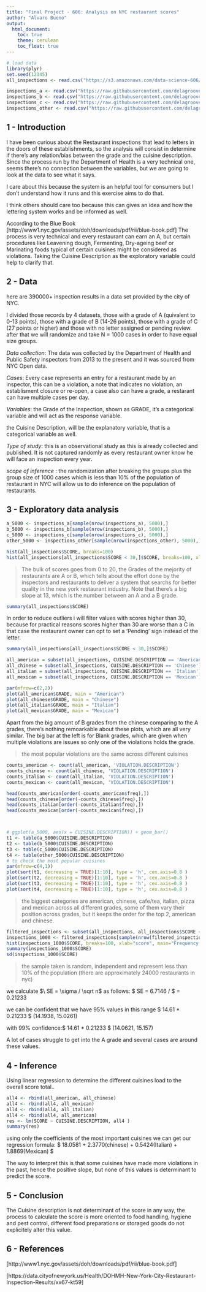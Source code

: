 ```yaml
---
title: "Final Project - 606: Analysis on NYC restaurant scores"
author: "Alvaro Bueno"
output:
  html_document:
    toc: true
    theme: cerulean
    toc_float: true
---
```


```r
# load data
library(plyr)
set.seed(12345)
all_inspections <- read.csv("https://s3.amazonaws.com/data-science-606/inspections_all.csv") # 144 MB

inspections_a <- read.csv("https://raw.githubusercontent.com/delagroove/dataScience/master/inspections_a.csv")
inspections_b <- read.csv("https://raw.githubusercontent.com/delagroove/dataScience/master/inspections_b.csv")
inspections_c <- read.csv("https://raw.githubusercontent.com/delagroove/dataScience/master/inspections_c.csv")
inspections_other <- read.csv("https://raw.githubusercontent.com/delagroove/dataScience/master/inspections_other.csv")

```

## 1 - Introduction

I have been curious about the Restaurant inspections that lead to letters in the doors of these establishments, so the analysis will consist in determine if there's any relation/bias between the grade and the cuisine description. Since the process run by the Department of Health is a very technical one, seems there's no connection between the variables, but we are going to look at the data to see what it says.

I care about this because the system is an helpful tool for consumers but I don't understand how it runs and this exercise aims to do that.

I think others should care too because this can gives an idea and how the lettering system works and be informed as well.

According to the Blue Book [http://www1.nyc.gov/assets/doh/downloads/pdf/rii/blue-book.pdf] The process is very technical and every restaurant can earn an A, but certain procedures like Leavening dough, Fermenting, Dry-ageing beef or Marinating foods typical of certain cuisines might be considered as violations. Taking the Cuisine Description as the exploratory variable could help to clarify that.

## 2 - Data

here are 390000+ inspection results in a data set provided by the city of NYC.

I divided those records by 4 datasets, those with a grade of A (quivalent to 0-13 points), those with a grade of B (14-26 points), those with a grade of C (27 points or higher) and those with no letter assigned or pending review. after that we will randomize and take N = 1000 cases in order to have equal size groups.

_Data collection_: The data was collected by the Department of Health and Public Safety inspectors from 2013 to the present and it was sourced from NYC Open data.

_Cases_: Every case represents an entry for a restaurant made by an inspector, this can be a violation, a note that indicates no violation, an establisment closure or re-open, a case also can have a grade, a restarant can have multiple cases per day.

_Variables_: the Grade of the Inspection, shown as GRADE, it's a categorical variable and will act as the response variable.

the Cuisine Description, will be the explanatory variable, that is a categorical variable as well.

_Type of study_: this is an observational study as this is already collected and published. It is not captured randomly as every restaurant owner know he will face an inspection every year.

_scope of inference_ : the randomization after breaking the groups plus the group size of 1000 cases which is less than 10% of the population of restaurant in NYC will allow us to do inference on the population of restaurants.

## 3 - Exploratory data analysis
```r

a_5000 <- inspections_a[sample(nrow(inspections_a), 5000),]
b_5000 <- inspections_b[sample(nrow(inspections_b), 5000),]
c_5000 <- inspections_c[sample(nrow(inspections_c), 5000),]
other_5000 <- inspections_other[sample(nrow(inspections_other), 5000),]

hist(all_inspections$SCORE, breaks=100)
hist(all_inspections[all_inspections$SCORE < 30,]$SCORE, breaks=100, xlab="score", main="Frequency of score > all entries")

```
> The bulk of scores goes from 0 to 20, the Grades of the mejority of restaurants are A or B, which tells about the effort done by the inspectors and restaurants to deliver a system that searchs for better quality in the new york restaurant industry. Note that there's a big slope at 13, which is the number between an A and a B grade.

```r
summary(all_inspections$SCORE)
```

  
In order to reduce outliers i will filter values with scores higher than 30, because for practical reasons scores higher than 30 are worse than a C in that case the restaurant owner can opt to set a 'Pending' sign instead of the letter.

```r
summary(all_inspections[all_inspections$SCORE < 30,]$SCORE)
```


```r
all_american = subset(all_inspections, CUISINE.DESCRIPTION == 'American')
all_chinese = subset(all_inspections, CUISINE.DESCRIPTION == 'Chinese')
all_italian = subset(all_inspections, CUISINE.DESCRIPTION == 'Italian')
all_mexican = subset(all_inspections, CUISINE.DESCRIPTION == 'Mexican')

par(mfrow=c(2,2))
plot(all_american$GRADE, main = "American")
plot(all_chinese$GRADE, main = "Chinese")
plot(all_italian$GRADE, main = "Italian")
plot(all_mexican$GRADE, main = "Mexican")
```

Apart from the big amount of B grades from the chinese comparing to the A grades, there's nothing remoarkable about these plots, which are all very similar. The big bar at the left is for Blank grades, which are given when multiple violations are issues so only one of the violations holds the grade.

> the most popular violations are the same across different cuisines

```r
counts_american <- count(all_american, 'VIOLATION.DESCRIPTION')
counts_chinese <- count(all_chinese, 'VIOLATION.DESCRIPTION')
counts_italian <- count(all_italian, 'VIOLATION.DESCRIPTION')
counts_mexican <- count(all_mexican, 'VIOLATION.DESCRIPTION')

head(counts_american[order(-counts_american$freq),])
head(counts_chinese[order(-counts_chinese$freq),])
head(counts_italian[order(-counts_italian$freq),])
head(counts_mexican[order(-counts_mexican$freq),])




```

```r

# ggplot(a_5000, aes(x = CUISINE.DESCRIPTION)) + geom_bar()
t1 <- table(a_5000$CUISINE.DESCRIPTION)
t2 <- table(b_5000$CUISINE.DESCRIPTION)
t3 <- table(c_5000$CUISINE.DESCRIPTION)
t4 <- table(other_5000$CUISINE.DESCRIPTION)
# to check the most popular cuisines
par(mfrow=c(4,1))
plot(sort(t1, decreasing = TRUE)[1:10], type = 'h', cex.axis=0.8 )
plot(sort(t2, decreasing = TRUE)[1:10], type = 'h', cex.axis=0.8 )
plot(sort(t3, decreasing = TRUE)[1:10], type = 'h', cex.axis=0.8 )
plot(sort(t4, decreasing = TRUE)[1:10], type = 'h', cex.axis=0.8 )
```

> the biggest categories are american, chinese, cafe/tea, italian, pizza and mexican across all different grades, some of them vary their position across grades, but it keeps the order for the top 2, american and chinese.

```r
filtered_inspections <- subset(all_inspections, all_inspections$SCORE < 30)
inspections_1000 <- filtered_inspections[sample(nrow(filtered_inspections), 1000),]
hist(inspections_1000$SCORE, breaks=100, xlab="score", main="Frequency of score > random sample of 1000")
summary(inspections_1000$SCORE)
sd(inspections_1000$SCORE)
```

> the sample taken is random, independent and represent less than 10% of the population (there are approximately 24000 restaurants in nyc)

we calculate $\ SE = \sigma / \sqrt n$ as follows: $\ SE = 6.7146 / \sqrt 1000 $ = 0.21233

we can be confident that we have 95% values in this range $\ 14.61 \pm 1.96 * 0.21233 $
(14.1938, 15.0261)

with 99% confidence:$\ 14.61 \pm 2.58 * 0.21233 $
(14.0621, 15.157)

A lot of cases struggle to get into the A grade and several cases are around these values. 

## 4 - Inference

Using linear regression to determine the different cuisines load to the overall score total..
```r
all4 <- rbind(all_american, all_chinese)
all4 <- rbind(all4, all_mexican)
all4 <- rbind(all4, all_italian)
all4 <- rbind(all4, all_american)
res <- lm(SCORE ~ CUISINE.DESCRIPTION, all4 )
summary(res)
```
using only the coefficients of the most important cuisines we can get our regression formula:
$\ 18.0581 + 2.3770(chinese) + 0.5424(Italian) + 1.8869(Mexican) $

The way to interpret this is that some cuisines have made more violations in the past, hence the positive slope, but none of this values is determinant to predict the score.

## 5 - Conclusion 

The Cuisine description is not determinant of the score in any way, the process to calculate the score is more oriented to food handling, hygiene and pest control, different food preparations or storaged goods do not explicitely alter this value.

## 6 - References

[http://www1.nyc.gov/assets/doh/downloads/pdf/rii/blue-book.pdf]

[https://data.cityofnewyork.us/Health/DOHMH-New-York-City-Restaurant-Inspection-Results/xx67-kt59]

